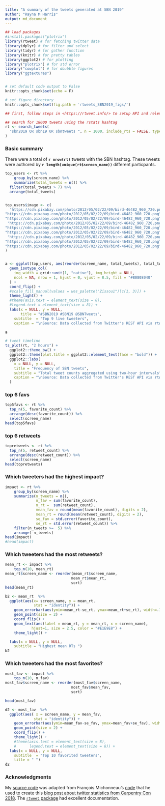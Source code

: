 ```yaml
---
title: "A summary of the tweets generated at SBN 2019"
author: "Rayna M Harris"
output: md_document
---
```


```r
## load packages
#install.packages("plotrix")
library(rtweet) # for fetching twitter data
library(dplyr) # for filter and select
library(tidyr) # for gather function
library(knitr) # for pretty tables
library(ggplot2) # for plotting
library("plotrix") # for std error
library("cowplot") # for doubble figures
library("ggtextures") 


# set default code output to False
knitr::opts_chunk$set(echo = F)

# set figure directory
knitr::opts_chunk$set(fig.path = 'rtweets_SBN2019_figs/')

```


```r
## first, follow steps in <https://rtweet.info/> to setup API and relevant tokens

## search for 18000 tweets using the rstats hashtag
rt <- search_tweets(
  "sbn2019 OR sbn19 OR sbntweets ", n = 1000, include_rts = FALSE, type = "mixed"
)
```


### Basic summary

There were a total of **`r nrow(rt)`** tweets with the SBN hashtag. These tweets were authored by **`r length(unique(rt$screen_name))`** different particpants. 

```r
top_users <- rt %>%
    group_by(screen_name) %>%
    summarize(total_tweets = n()) %>%
  filter(total_tweets > 7) %>%
  arrange(total_tweets) 


top_users$image <- c(
  "https://cdn.pixabay.com/photo/2012/05/02/22/09/bird-46482_960_720.png",
"https://cdn.pixabay.com/photo/2012/05/02/22/09/bird-46482_960_720.png",
"https://cdn.pixabay.com/photo/2012/05/02/22/09/bird-46482_960_720.png",
 "https://cdn.pixabay.com/photo/2012/05/02/22/09/bird-46482_960_720.png",
"https://cdn.pixabay.com/photo/2012/05/02/22/09/bird-46482_960_720.png",
"https://cdn.pixabay.com/photo/2012/05/02/22/09/bird-46482_960_720.png",
 "https://cdn.pixabay.com/photo/2012/05/02/22/09/bird-46482_960_720.png",
"https://cdn.pixabay.com/photo/2012/05/02/22/09/bird-46482_960_720.png",
"https://cdn.pixabay.com/photo/2012/05/02/22/09/bird-46482_960_720.png"
)


a <- ggplot(top_users, aes(reorder(screen_name, total_tweets), total_tweets, image = image)) +
  geom_isotype_col(
    img_width = grid::unit(1, "native"), img_height = NULL,
    ncol = NA, nrow = 1, hjust = 0, vjust = 0.5, fill = "#80808040"
  ) +
  coord_flip() +
  #scale_fill_manual(values = wes_palette("Zissou1")[c(1, 3)]) +
  theme_light() +
  #theme(axis.text = element_text(size = 8),
  #legend.text = element_text(size = 8)) + 
  labs(x = NULL, y = NULL,
       title = "#SBN2019 #SBN19 @SBNTweets",
    subtitle  = "Top 9 live tweeters",
    caption = "\nSource: Data collected from Twitter's REST API via rtweet")

a
```

```r
# tweet timeline
ts_plot(rt, "2 hours") +
  ggplot2::theme_bw() +
  ggplot2::theme(plot.title = ggplot2::element_text(face = "bold")) +
  ggplot2::labs(
    x = NULL, y = NULL,
    title = "Frequency of SBN tweets",
    subtitle = "Total tweet counts aggregated using two-hour intervals",
    caption = "\nSource: Data collected from Twitter's REST API via rtweet"
  )

```

###  top 6 favs

```r
top5favs <- rt %>%
  top_n(5, favorite_count) %>%
  arrange(desc(favorite_count)) %>%
  select(screen_name)
head(top5favs)
```

###  top 6 retweets

```r
topretweets <- rt %>%
  top_n(5, retweet_count) %>%
  arrange(desc(retweet_count)) %>%
  select(screen_name)
head(topretweets)
```

### Which tweeters had the highest impact?

```r
impact <- rt %>%
    group_by(screen_name) %>%
    summarize(n_tweets = n(),
              n_fav = sum(favorite_count),
              n_rt =  sum(retweet_count),
              mean_fav = round(mean(favorite_count), digits = 2),
              mean_rt = round(mean(retweet_count), digits = 2),
              se_fav = std.error(favorite_count),
              se_rt = std.error(retweet_count)) %>%
    filter(n_tweets >=  5) %>%
    arrange(-n_tweets)
head(impact)
#head(impact)
```

### Which tweeters had the most retweets?

```r

mean_rt <- impact %>%
    top_n(10, mean_rt)
mean_rt$screen_name <- reorder(mean_rt$screen_name,
                              mean_rt$mean_rt,
                              sort)
head(mean_rt)

b2 <- mean_rt  %>% 
  ggplot(aes(x= screen_name, y = mean_rt, 
             stat = "identity")) + 
    geom_errorbar(aes(ymin=mean_rt-se_rt, ymax=mean_rt+se_rt), width=.1) +
    geom_point(size = 2) +
    coord_flip() + 
    geom_text(aes(label = mean_rt, y = mean_rt, x = screen_name),  
            hjust=1, size = 2.5, color = "#E1E9E8") +
    theme_light() +

  labs(x = NULL, y = NULL,
    subtitle = "Highest mean RTs ") 
b2
```

### Which tweeters had the most favorites?

```r
most_fav <- impact %>%
    top_n(10, n_fav)
most_fav$screen_name <- reorder(most_fav$screen_name,
                              most_fav$mean_fav,
                              sort)

head(most_fav)

d2 <- most_fav  %>% 
  ggplot(aes( x = screen_name, y = mean_fav, 
             stat = "identity")) + 
    geom_errorbar(aes(ymin=mean_fav-se_fav, ymax=mean_fav+se_fav), width=.1) +
    geom_point(size = 2) +
    coord_flip() + 
    theme_light() +
    #theme(axis.text = element_text(size = 8),
    #      legend.text = element_text(size = 8)) +
  labs(x = NULL, y = NULL,
    subtitle  = "Top 10 favorited tweeters", 
    title = " ") 
d2
```



### Acknowledgments

My [source code](https://github.com/raynamharris/cefp2019/blob/master/dataviz/rtweets_SBN2019.Rmd) was adapted from François Michonneau's [code](https://github.com/fmichonneau/2018-carpentrycon-tweets/blob/master/index.Rmd) that he used to create this [blog post about twitter statistics from Carpentry Con 2018](https://carpentries.org/2018/06/carpentrycon-tweets). The [`rtweet` package](https://rtweet.info/) had excellent documentation.